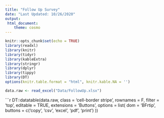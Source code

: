 ```yaml
---
title: "Follow Up Survey"
date: "Last Updated: 10/26/2020"
output: 
 html_document:
    theme: cosmo
---
```


```r
knitr::opts_chunk$set(echo = TRUE)
library(readxl)
library(knitr)
library(tidyr)
library(kableExtra)
library(stringr)
library(dplyr)
library(tippy)
library(DT)
options(knitr.table.format = "html", knitr.kable.NA = '') 
```

```r
data.raw <- read_excel("Data/FollowUp.xlsx")

```

```r

DT::datatable(data.raw, class = 'cell-border stripe', rownames = F, filter = 'top', editable = TRUE, extensions = 'Buttons', options = list(
  dom = 'BFrtip',
  buttons = c('copy', 'csv', 'excel', 'pdf', 'print')
))


